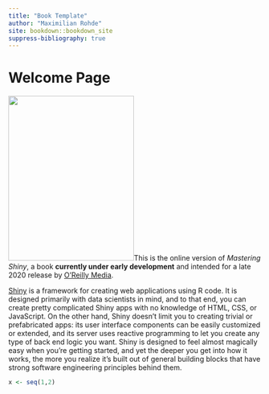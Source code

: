 ```yaml
---
title: "Book Template"
author: "Maximilian Rohde"
site: bookdown::bookdown_site
suppress-bibliography: true
---
```


# Welcome Page

<img src="cover.png" class="cover" width="250" height="328"/>This is the online version of *Mastering Shiny*, a book **currently under early development** and intended for a late 2020 release by [O'Reilly Media](https://www.oreilly.com/).

[Shiny](https://shiny.rstudio.com/) is a framework for creating web applications using R code.
It is designed primarily with data scientists in mind, and to that end, you can create pretty complicated Shiny apps with no knowledge of HTML, CSS, or JavaScript.
On the other hand, Shiny doesn't limit you to creating trivial or prefabricated apps: its user interface components can be easily customized or extended, and its server uses reactive programming to let you create any type of back end logic you want.
Shiny is designed to feel almost magically easy when you're getting started, and yet the deeper you get into how it works, the more you realize it's built out of general building blocks that have strong software engineering principles behind them.


```r
x <- seq(1,2)
```




